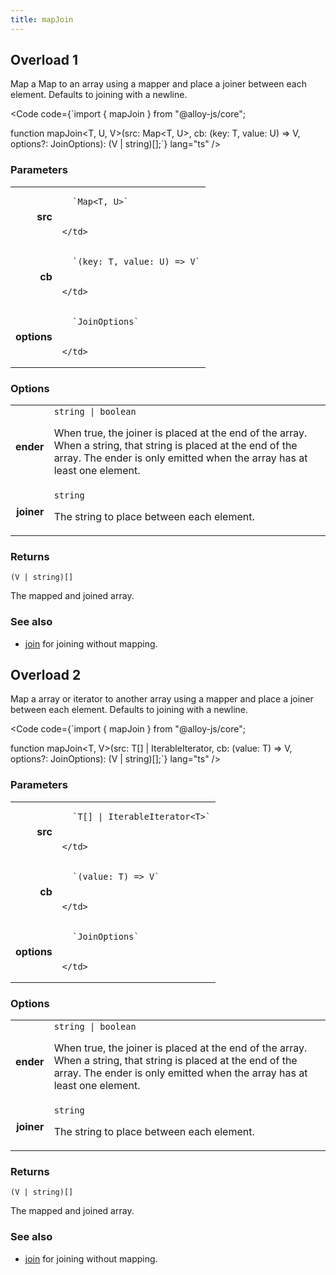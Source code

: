 ```yaml
---
title: mapJoin
---
```



## Overload 1

Map a Map to an array using a mapper and place a joiner between each element. Defaults to joining with a newline.

<Code code={`import { mapJoin } from "@alloy-js/core";

function mapJoin<T, U, V>(src: Map<T, U>, cb: (key: T, value: U) => V, options?: JoinOptions): (V | string)[];`} lang="ts" />

### Parameters

<table>
  <tr>
    <td style="text-align: right;font-weight: bold;">src</td>
    <td>
    
      `Map<T, U>`
      
      
    </td>
  </tr>
  <tr>
    <td style="text-align: right;font-weight: bold;">cb</td>
    <td>
    
      `(key: T, value: U) => V`
      
      
    </td>
  </tr>
  <tr>
    <td style="text-align: right;font-weight: bold;">options</td>
    <td>
    
      `JoinOptions`
      
      
    </td>
  </tr>
</table>

### Options

<table>
  <tr>
    <td style="text-align: right;font-weight: bold;">ender</td>
    <td>
      <Badge text="optional" variant="note" size="small" /> <code>string | boolean</code>
  
  When true, the joiner is placed at the end of the array. When a string, that string is placed at the end of the array. The ender is only emitted when the array has at least one element.
  
  
  </td>
  </tr>
  <tr>
    <td style="text-align: right;font-weight: bold;">joiner</td>
    <td>
      <Badge text="optional" variant="note" size="small" /> <code>string</code>
  
  The string to place between each element.
  
  
  </td>
  </tr>
</table>

### Returns

<code>(V | string)[]</code>

The mapped and joined array.







### See also


* <a href="../join/">join</a> for joining without mapping.



## Overload 2

Map a array or iterator to another array using a mapper and place a joiner between each element. Defaults to joining with a newline.

<Code code={`import { mapJoin } from "@alloy-js/core";

function mapJoin<T, V>(src: T[] | IterableIterator<T>, cb: (value: T) => V, options?: JoinOptions): (V | string)[];`} lang="ts" />

### Parameters

<table>
  <tr>
    <td style="text-align: right;font-weight: bold;">src</td>
    <td>
    
      `T[] | IterableIterator<T>`
      
      
    </td>
  </tr>
  <tr>
    <td style="text-align: right;font-weight: bold;">cb</td>
    <td>
    
      `(value: T) => V`
      
      
    </td>
  </tr>
  <tr>
    <td style="text-align: right;font-weight: bold;">options</td>
    <td>
    
      `JoinOptions`
      
      
    </td>
  </tr>
</table>

### Options

<table>
  <tr>
    <td style="text-align: right;font-weight: bold;">ender</td>
    <td>
      <Badge text="optional" variant="note" size="small" /> <code>string | boolean</code>
  
  When true, the joiner is placed at the end of the array. When a string, that string is placed at the end of the array. The ender is only emitted when the array has at least one element.
  
  
  </td>
  </tr>
  <tr>
    <td style="text-align: right;font-weight: bold;">joiner</td>
    <td>
      <Badge text="optional" variant="note" size="small" /> <code>string</code>
  
  The string to place between each element.
  
  
  </td>
  </tr>
</table>

### Returns

<code>(V | string)[]</code>

The mapped and joined array.







### See also


* <a href="../join/">join</a> for joining without mapping.


